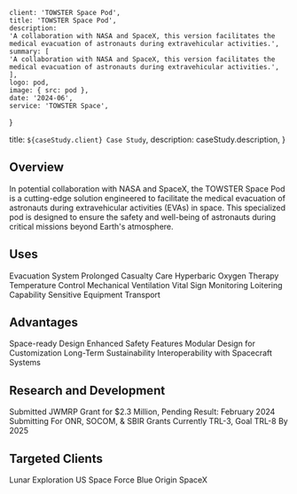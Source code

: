 

    client: 'TOWSTER Space Pod',
    title: 'TOWSTER Space Pod',
    description:
    'A collaboration with NASA and SpaceX, this version facilitates the medical evacuation of astronauts during extravehicular activities.',
    summary: [
    'A collaboration with NASA and SpaceX, this version facilitates the medical evacuation of astronauts during extravehicular activities.',
    ],
    logo: pod,
    image: { src: pod },
    date: '2024-06',
    service: 'TOWSTER Space',
 }

  title: `${caseStudy.client} Case Study`,
  description: caseStudy.description,
}

## Overview

In potential collaboration with NASA and SpaceX, the TOWSTER Space Pod is a cutting-edge solution engineered to facilitate the medical evacuation of astronauts during extravehicular activities (EVAs) in space. This specialized pod is designed to ensure the safety and well-being of astronauts during critical missions beyond Earth's atmosphere.

## Uses

<TagList>
  <TagListItem>Evacuation System</TagListItem>
  <TagListItem>Prolonged Casualty Care</TagListItem>
  <TagListItem>Hyperbaric Oxygen Therapy</TagListItem>
  <TagListItem>Temperature Control</TagListItem>
  <TagListItem>Mechanical Ventilation</TagListItem>
  <TagListItem>Vital Sign Monitoring</TagListItem>
  <TagListItem>Loitering Capability</TagListItem>
  <TagListItem>Sensitive Equipment Transport</TagListItem>
</TagList>

## Advantages

<TagList>
  <TagListItem>Space-ready Design</TagListItem>
  <TagListItem>Enhanced Safety Features</TagListItem>
  <TagListItem>Modular Design for Customization</TagListItem>
  <TagListItem>Long-Term Sustainability</TagListItem>
  <TagListItem>Interoperability with Spacecraft Systems</TagListItem>
</TagList>

## Research and Development

<TagList>
  <TagListItem>Submitted JWMRP Grant for $2.3 Million, Pending Result: February 2024</TagListItem>
  <TagListItem>Submitting For ONR, SOCOM, & SBIR Grants</TagListItem>
  <TagListItem>Currently TRL-3, Goal TRL-8 By 2025</TagListItem>
</TagList>

## Targeted Clients

<TagList>
  <TagListItem>Lunar Exploration</TagListItem>
  <TagListItem>US Space Force</TagListItem>
  <TagListItem>Blue Origin</TagListItem>
  <TagListItem>SpaceX</TagListItem>
</TagList>